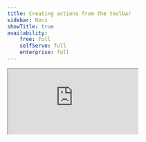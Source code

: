 ```yaml
---
title: Creating actions from the toolbar
sidebar: Docs
showTitle: true
availability:
    free: full
    selfServe: full
    enterprise: full
---
```


<iframe
    src="https://www.youtube-nocookie.com/embed/2jQco8hEvTI?start=250"
    className="rounded shadow-xl"
/>

The toolbar enables you to easily create [actions](/docs/data/actions) by clicking elements directly on your website. 

To do this, click on the 🔍 Inspect button on the toolbar. This will add a blue overlay to your website. Then, if you click on an element, you will be shown the option to create an action from it.

<ProductVideo
    videoLight = {createNewActionLight}
    videoDark = {createNewActionDark}
    alt="How to create a new action using the toolbar" 
    classes = {"rounded"}
/>

You can also create a more advanced action using the following additional options:

### 1. Add another element

If you want your action to cover more than one element, you can click 'Add another element' right above 'Create Action'. 

This is an `OR` operation, meaning that the action will be recorded if either Element A _or_ Element B are clicked. 

This is useful if you have various buttons that take you to the same page, for instance, and only care that the user clicks one of them. A common use case for this is leveraging the action as a [funnel step](/docs/user-guides/funnels). 

### 2. Element filters

These are used by PostHog to find the specific element you're creating the action for. 

- **Link target:** Where a click on the element leads to (if available).

- **Text:** Inner text of the element (if available).

- **Page URL:** If you have the same element at the same position in various pages (e.g. navbar elements), the default action will capture them all. To prevent this, you can set an exact URL or specify a pattern for pages where this exact action should be recorded.

- **Selector:** Path to the element on the page. If you're not happy with the selector PostHog is using automatically, you could, for example, select elements based on their `id` or `data-attr`. You can type a selector into the "Selector" field in the action creation modal to do this.

<ProductVideo
    videoLight = {typeItLight}
    videoDark = {typeItDark}
    alt="The create action modal showing the selector text box being used to edit the selector" 
    classes = {"rounded"}
/>

Or in the same modal, click "Edit the selector" to use our element picker to build the selector you want.

<ProductVideo
    videoLight = {toolbarSelectEditLight}
    videoDark = {toolbarSelectEditDark}
    alt="The selector modal being used to discover the more meaningful selector" 
    classes = {"rounded"}
/>

## Viewing your existing actions

You can view your existing actions on your page by clicking the "Actions" button on the Toolbar. This will highlight any elements that are associated with an action. This is a useful way to check that elements are associated with the correct actions.

By clicking on a specific element, you can update or delete the action.

The number in the green box on the top left of the element is the **action's index** in your list of actions (and **does not** represent how many times that action was triggered). The number in the yellow box next to the "Actions" button in the toolbar represents the total number of actions you have created.

<ProductScreenshot
    imageLight = {toolbarViewActionsLight}
    imageDark = {toolbarViewActionsDark}
    alt="Viewing actions in the toolbar]" 
    classes = {"rounded"}
/>